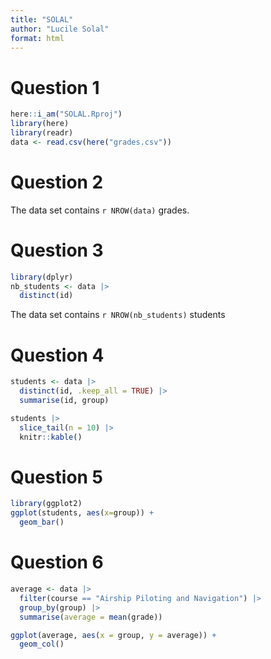 ```yaml
---
title: "SOLAL"
author: "Lucile Solal"
format: html
---
```


# Question 1
```r
here::i_am("SOLAL.Rproj")
library(here)
library(readr)
data <- read.csv(here("grades.csv"))
```

# Question 2
The data set contains `r NROW(data)` grades. 

# Question 3
```r
library(dplyr)
nb_students <- data |>
  distinct(id)
```
The data set contains `r NROW(nb_students)` students 

# Question 4
```r
students <- data |>
  distinct(id, .keep_all = TRUE) |>
  summarise(id, group)

students |>
  slice_tail(n = 10) |>
  knitr::kable()
```

# Question 5
```r
library(ggplot2)
ggplot(students, aes(x=group)) +
  geom_bar()
```

# Question 6
```r
average <- data |>
  filter(course == "Airship Piloting and Navigation") |>
  group_by(group) |>
  summarise(average = mean(grade))

ggplot(average, aes(x = group, y = average)) +
  geom_col()
```



